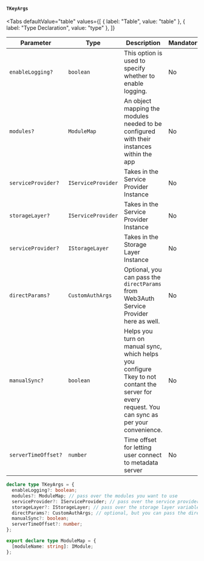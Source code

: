 
#### `TKeyArgs`

<Tabs
  defaultValue="table"
  values={[
    { label: "Table", value: "table" },
    { label: "Type Declaration", value: "type" },
  ]}
>

<TabItem value="table">

| Parameter           | Type               | Description                                                                                                                                      | Mandatory |
| ------------------- | ------------------ | ------------------------------------------------------------------------------------------------------------------------------------------------ | --------- |
| `enableLogging?`    | `boolean`          | This option is used to specify whether to enable logging.                                                                                        | No        |
| `modules?`          | `ModuleMap`        | An object mapping the modules needed to be configured with their instances within the app                                                        | No        |
| `serviceProvider?`  | `IServiceProvider` | Takes in the Service Provider Instance                                                                                                           | No        |
| `storageLayer?`     | `IServiceProvider` | Takes in the Service Provider Instance                                                                                                           | No        |
| `serviceProvider?`  | `IStorageLayer`    | Takes in the Storage Layer Instance                                                                                                              | No        |
| `directParams?`     | `CustomAuthArgs`   | Optional, you can pass the `directParams` from Web3Auth Service Provider here as well.                                                           | No        |
| `manualSync?`       | `boolean`          | Helps you turn on manual sync, which helps you configure Tkey to not contant the server for every request. You can sync as per your convenience. | No        |
| `serverTimeOffset?` | `number`           | Time offset for letting user connect to metadata server                                                                                          | No        |

</TabItem>

<TabItem value="type">

```ts
declare type TKeyArgs = {
  enableLogging?: boolean;
  modules?: ModuleMap; // pass over the modules you want to use
  serviceProvider?: IServiceProvider; // pass over the service provider variable you instantiated
  storageLayer?: IStorageLayer; // pass over the storage layer variable you instantiated
  directParams?: CustomAuthArgs; // optional, but you can pass the directParams from Web3Auth Service Provider here as well.
  manualSync?: boolean;
  serverTimeOffset?: number;
};

export declare type ModuleMap = {
  [moduleName: string]: IModule;
};
```

</TabItem>

</Tabs>
